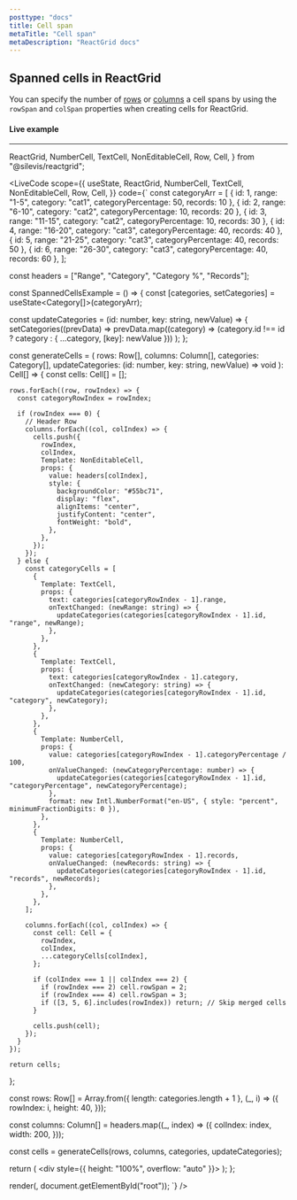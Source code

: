 ```yaml
---
posttype: "docs"
title: Cell span
metaTitle: "Cell span"
metaDescription: "ReactGrid docs"
---
```


## Spanned cells in ReactGrid

You can specify the number of [rows](/docs/5.0/6-api/1-types/1-row) or [columns](/docs/5.0/6-api/1-types/2-column) a cell spans by using the `rowSpan` and `colSpan` properties when creating cells for ReactGrid.

#### Live example

---

  ReactGrid,
  NumberCell,
  TextCell,
  NonEditableCell,
  Row,
  Cell,
} from "@silevis/reactgrid";

<LiveCode
scope={{
  useState,
  ReactGrid,
  NumberCell,
  TextCell,
  NonEditableCell,
  Row,
  Cell,
}}
code={`
const categoryArr = [
  { id: 1, range: "1-5", category: "cat1", categoryPercentage: 50, records: 10 },
  { id: 2, range: "6-10", category: "cat2", categoryPercentage: 10, records: 20 },
  { id: 3, range: "11-15", category: "cat2", categoryPercentage: 10, records: 30 },
  { id: 4, range: "16-20", category: "cat3", categoryPercentage: 40, records: 40 },
  { id: 5, range: "21-25", category: "cat3", categoryPercentage: 40, records: 50 },
  { id: 6, range: "26-30", category: "cat3", categoryPercentage: 40, records: 60 },
];

const headers = ["Range", "Category", "Category %", "Records"];

const SpannedCellsExample = () => {
  const [categories, setCategories] = useState<Category[]>(categoryArr);

  const updateCategories = (id: number, key: string, newValue) => {
    setCategories((prevData) =>
      prevData.map((category) => (category.id !== id ? category : { ...category, [key]: newValue }))
    );
  };

  const generateCells = (
    rows: Row[],
    columns: Column[],
    categories: Category[],
    updateCategories: (id: number, key: string, newValue) => void
  ): Cell[] => {
    const cells: Cell[] = [];

    rows.forEach((row, rowIndex) => {
      const categoryRowIndex = rowIndex;

      if (rowIndex === 0) {
        // Header Row
        columns.forEach((col, colIndex) => {
          cells.push({
            rowIndex,
            colIndex,
            Template: NonEditableCell,
            props: {
              value: headers[colIndex],
              style: {
                backgroundColor: "#55bc71",
                display: "flex",
                alignItems: "center",
                justifyContent: "center",
                fontWeight: "bold",
              },
            },
          });
        });
      } else {
        const categoryCells = [
          {
            Template: TextCell,
            props: {
              text: categories[categoryRowIndex - 1].range,
              onTextChanged: (newRange: string) => {
                updateCategories(categories[categoryRowIndex - 1].id, "range", newRange);
              },
            },
          },
          {
            Template: TextCell,
            props: {
              text: categories[categoryRowIndex - 1].category,
              onTextChanged: (newCategory: string) => {
                updateCategories(categories[categoryRowIndex - 1].id, "category", newCategory);
              },
            },
          },
          {
            Template: NumberCell,
            props: {
              value: categories[categoryRowIndex - 1].categoryPercentage / 100,
              onValueChanged: (newCategoryPercentage: number) => {
                updateCategories(categories[categoryRowIndex - 1].id, "categoryPercentage", newCategoryPercentage);
              },
              format: new Intl.NumberFormat("en-US", { style: "percent", minimumFractionDigits: 0 }),
            },
          },
          {
            Template: NumberCell,
            props: {
              value: categories[categoryRowIndex - 1].records,
              onValueChanged: (newRecords: string) => {
                updateCategories(categories[categoryRowIndex - 1].id, "records", newRecords);
              },
            },
          },
        ];

        columns.forEach((col, colIndex) => {
          const cell: Cell = {
            rowIndex,
            colIndex,
            ...categoryCells[colIndex],
          };

          if (colIndex === 1 || colIndex === 2) {
            if (rowIndex === 2) cell.rowSpan = 2;
            if (rowIndex === 4) cell.rowSpan = 3;
            if ([3, 5, 6].includes(rowIndex)) return; // Skip merged cells
          }

          cells.push(cell);
        });
      }
    });

    return cells;
  };

  const rows: Row[] = Array.from({ length: categories.length + 1 }, (_, i) => ({
    rowIndex: i,
    height: 40,
  }));

  const columns: Column[] = headers.map((_, index) => ({
    colIndex: index,
    width: 200,
  }));

  const cells = generateCells(rows, columns, categories, updateCategories);

  return (
    <div style={{ height: "100%", overflow: "auto" }}>
      <ReactGrid
        rows={rows}
        columns={columns}
        cells={cells}
        stickyTopRows={1}
      />
    </div>
  );
};

render(<SpannedCellsExample />, document.getElementById("root"));
`}
/>